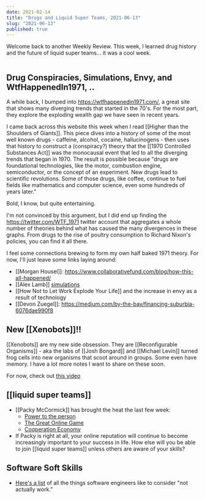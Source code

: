 ```yaml
---
date: 2021-02-14
title: "Drugs and Liquid Super Teams, 2021-06-13"
slug: "2021-06-13"
published: true
---
```


Welcome back to another Weekly Review. This week, I learned drug history and the future of liquid super teams... it was a cool week. 

```toc 
```

## Drug Conspiracies, Simulations, Envy, and WtfHappenedIn1971, ..
A while back, I bumped into https://wtfhappenedin1971.com/, a great site that shows many diverging trends that started in the 70's. For the most part, they explore the exploding wealth gap we have seen in recent years. 

I came back across this website this week when I read [[Higher than the Shoulders of Giants]]. This piece dives into a history of some of the most well known drugs - caffeine, alcohol, cocaine, hallucinogens - then uses that history to construct a (conspiracy?) theory that the [[1970 Controlled Substances Act]] was the monocausal event that led to all the diverging trends that began in 1970. The result is possible because "drugs are foundational technologies, like the motor, combustion engine, semiconductor, or the concept of an experiment. New drugs lead to scientific revolutions. Some of those drugs, like coffee, continue to fuel fields like mathematics and computer science, even some hundreds of years later."

Bold, I know, but quite entertaining. 

I'm not convinced by this argument, but I did end up finding the https://twitter.com/WTF_1971 twitter account that aggregates a whole number of theories behind what has caused the many divergences in these graphs. From drugs to the rise of poultry consumption to Richard Nixon's policies, you can find it all there. 

I feel some connections brewing to form my own half baked 1971 theory. For now, I'll just leave some links laying around: 
- [[Morgan Housel]]: https://www.collaborativefund.com/blog/how-this-all-happened/
- [[Alex Lamb]] [simulations](https://twitter.com/nicktorba/status/1405355958306586627?s=20)
- [[How Not to Let Work Explode Your Life]] and the increase in envy as a result of technology
- [[Devon Zuegel]]: https://medium.com/by-the-bay/financing-suburbia-6076dae990f8

## New [[Xenobots]]!!
[[Xenobots]] are my new side obsession. They are [[Reconfigurable Organisms]] - aka the labs of [[Josh Bongard]] and [[Michael Levin]] turned frog cells into new organisms that scoot around in groups. Some even have memory. I have a lot more notes I want to share on these soon. 

For now, check out [this video](https://www.google.com/search?q=can+I+share+a+specific+youtube+comment&rlz=1C5CHFA_enUS864US864&oq=can+I+share+a+specific+youtube+comment&aqs=chrome..69i57j33i10i160.5015j0j1&sourceid=chrome&ie=UTF-8)

## [[liquid super teams]]
- [[Packy McCormick]] has brought the heat the last few week: 
    - [Power to the person](https://www.notboring.co/p/power-to-the-person)
    - [The Great Online Game](https://www.notboring.co/p/the-great-online-game)
    - [Cooperation Economy](https://www.notboring.co/p/the-cooperation-economy-)
- If Packy is right at all, your online reputation will continue to become increasingly important to your success in life. How else will you be able to join [[liquid super teams]] unless others are aware of your skills? 

## Software Soft Skills
- [Here's a list](https://skamille.medium.com/an-incomplete-list-of-skills-senior-engineers-need-beyond-coding-8ed4a521b29f) of all the things software engineers like to consider "not actually work." 
